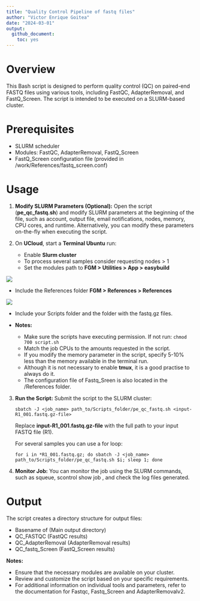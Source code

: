 ```yaml
---
title: "Quality Control Pipeline of fastq files"
author: "Victor Enrique Goitea"
date: "2024-03-01"
output: 
  github_document:
    toc: yes
---
```


# Overview
This Bash script is designed to perform quality control (QC) on paired-end FASTQ files using various tools, including FastQC, AdapterRemoval, and FastQ_Screen. The script is intended to be executed on a SLURM-based cluster.

# Prerequisites
*	SLURM scheduler
*	Modules: FastQC, AdapterRemoval, FastQ_Screen
*	FastQ_Screen configuration file (provided in /work/References/fastq_screen.conf)

# Usage

1.	**Modify SLURM Parameters (Optional):** 
  Open the script (**pe_qc_fastq.sh**) and modify SLURM parameters at the beginning of the file, such as account, output file, email notifications, nodes, memory, CPU cores, and runtime. Alternatively, you can modify these parameters on-the-fly when executing the script.

2. On **UCloud**, start a **Terminal Ubuntu** run: 
   * Enable **Slurm cluster**
   * To process several samples consider requesting nodes > 1
   * Set the modules path to
    **FGM \> Utilities \> App \> easybuild**

  ![](../Img/terminal_slurm.png)

   * Include the References folder
  **FGM \> References \> References**

  ![](../Img/terminal_folders.png)

   * Include your Scripts folder and the folder with the fastq.gz files.

   * **Notes:**
     + Make sure the scripts have executing permission. If not run: `chmod 700 script.sh`
     + Match the job CPUs to the amounts requested in the script.
     + If you modify the memory parameter in the script, specify 5-10% less than the memory available in the terminal run.
     + Although it is not necessary to enable **tmux**, it is a good practise to always do it.
     + The configuration file of Fastq_Sreen is also located in the /References folder. 

3. **Run the Script:** Submit the script to the SLURM cluster:

    ```
    sbatch -J <job_name> path_to/Scripts_folder/pe_qc_fastq.sh <input-R1_001.fastq.gz-file> 
    ```
    Replace **input-R1_001.fastq.gz-file** with the full path to your input FASTQ file (R1).

    For several samples you can use a for loop:
    
    ```
    for i in *R1_001.fastq.gz; do sbatch -J <job_name> path_to/Scripts_folder/pe_qc_fastq.sh $i; sleep 1; done
    ```

4.	**Monitor Job:** You can monitor the job using the SLURM commands, such as squeue, scontrol show job <job-id>, and check the log files generated.

# Output
The script creates a directory structure for output files:

* Basename of <input-filename> (Main output directory)
* QC_FASTQC (FastQC results)
* QC_AdapterRemoval (AdapterRemoval results)
* QC_fastq_Screen (FastQ_Screen results)

**Notes:**  

* Ensure that the necessary modules are available on your cluster.  
* Review and customize the script based on your specific requirements.  
* For additional information on individual tools and parameters, refer to the documentation for Fastqc, Fastq_Screen and AdapterRemovalv2.  
